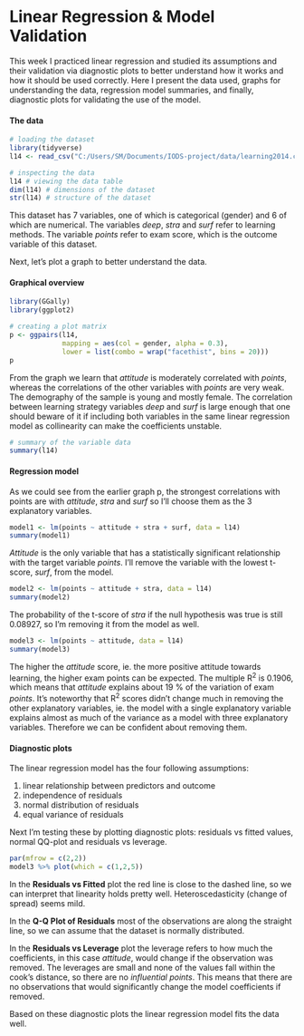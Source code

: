 # Linear Regression & Model Validation

This week I practiced linear regression and studied its assumptions and their validation via diagnostic plots to better understand how it works and how it should be used correctly. Here I present the data used, graphs for understanding the data, regression model summaries, and finally, diagnostic plots for validating the use of the model.

#### The data

```r
# loading the dataset
library(tidyverse)
l14 <- read_csv("C:/Users/SM/Documents/IODS-project/data/learning2014.csv")

# inspecting the data
l14 # viewing the data table
dim(l14) # dimensions of the dataset
str(l14) # structure of the dataset
```

This dataset has 7 variables, one of which is categorical (gender) and 6 of which are numerical. The variables *deep*, *stra* and *surf* refer to learning methods. The variable *points* refer to exam score, which is the outcome variable of this dataset.

Next, let's plot a graph to better understand the data.

#### Graphical overview

```r
library(GGally)
library(ggplot2)

# creating a plot matrix
p <- ggpairs(l14, 
             mapping = aes(col = gender, alpha = 0.3), 
             lower = list(combo = wrap("facethist", bins = 20)))
p
```

From the graph we learn that *attitude* is moderately correlated with *points*, whereas the correlations of the other variables with *points* are very weak. The demography of the sample is young and mostly female. The correlation between learning strategy variables *deep* and *surf* is large enough that one should beware of it if including both variables in the same linear regression model as collinearity can make the coefficients unstable.

```r
# summary of the variable data
summary(l14)
```

#### Regression model

As we could see from the earlier graph p, the strongest correlations with points are with *attitude*, *stra* and *surf* so I'll choose them as the 3 explanatory variables.

```r
model1 <- lm(points ~ attitude + stra + surf, data = l14)
summary(model1)
```

*Attitude* is the only variable that has a statistically significant relationship with the target variable *points*. I'll remove the variable with the lowest t-score, *surf*, from the model.

```r
model2 <- lm(points ~ attitude + stra, data = l14)
summary(model2)
```

The probability of the t-score of *stra* if the null hypothesis was true is still 0.08927, so I'm removing it from the model as well.

```r
model3 <- lm(points ~ attitude, data = l14)
summary(model3)
```

The higher the *attitude* score, ie. the more positive attitude towards learning, the higher exam points can be expected. The multiple R^2^ is 0.1906, which means that *attitude* explains about 19 % of the variation of exam *points*. It's noteworthy that R^2^ scores didn't change much in removing the other explanatory variables, ie. the model with a single explanatory variable explains almost as much of the variance as a model with three explanatory variables. Therefore we can be confident about removing them.

#### Diagnostic plots

The linear regression model has the four following assumptions:

1.  linear relationship between predictors and outcome
2.  independence of residuals
3.  normal distribution of residuals
4.  equal variance of residuals

Next I'm testing these by plotting diagnostic plots: residuals vs fitted values, normal QQ-plot and residuals vs leverage.

```r
par(mfrow = c(2,2))
model3 %>% plot(which = c(1,2,5))
```

In the **Residuals vs Fitted** plot the red line is close to the dashed line, so we can interpret that linearity holds pretty well. Heteroscedasticity (change of spread) seems mild.

In the **Q-Q Plot of Residuals** most of the observations are along the straight line, so we can assume that the dataset is normally distributed.

In the **Residuals vs Leverage** plot the leverage refers to how much the coefficients, in this case *attitude*, would change if the observation was removed. The leverages are small and none of the values fall within the cook's distance, so there are no *influential points*. This means that there are no observations that would significantly change the model coefficients if removed.

Based on these diagnostic plots the linear regression model fits the data well.
